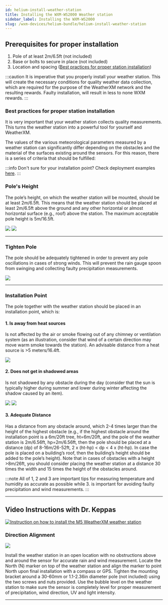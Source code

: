 ```yaml
---
id: helium-install-weather-station
title: Installing the WXM-WS2000 Weather station
sidebar_label: Installing the WXM-WS2000
slug: /wxm-devices/helium-bundle/helium-install-weather-station
---
```



## Prerequisites for proper installation
1. Pole of at least 2m/6.5ft (not included)
1. Base or bolts to secure in place (not included)
1. Location and spacing (<a href="/deployment-examples">Best practices for proper station installation</a>)


:::caution
It is imperative that you properly install your weather station. This will create the necessary conditions for quality weather data collection, which are required for the purpose of the WeatherXM network and the resulting rewards. Faulty installation, will result in less to none WXM rewards.
:::

### Best practices for proper station installation

It is very important that your weather station collects quality measurements.
This turns the weather station into a powerful tool for yourself and WeatherXM.

The values of the various meteorological parameters measured by a weather station can significantly differ depending on the obstacles
and the material of the surfaces existing around the sensors. For this reason, there is a series of criteria that should be fulfilled:

:::info
Don't sure for your installation point? Check deployment examples [here](/deployment-examples).
:::

### Pole's Height

<div class="explanation horizontal">
    <p>
      The pole’s height, on which the weather station will be mounted, should be at least 2m/6.5ft.
      This means that the weather station should be placed at least 2m/6.5ft above the ground and any other horizontal
      or almost horizontal surface (e.g., roof) above the station. The maximum acceptable pole height is 5m/16.5ft.
    </p>
  <div class="explanation">
    <img src={useBaseUrl("img/wxm-devices/helium-bundle/ground-height.svg")} />
    <img src={useBaseUrl("img/wxm-devices/helium-bundle/roof-deployment.svg")} />
  </div>
</div>

<hr/>


### Tighten Pole

<div class="control">
  <div class="copy">
    <p>
      The pole should be adequately tightened in order to prevent any pole oscillations in cases of strong winds.
      This will prevent the rain gauge spoon from swinging and collecting faulty precipitation measurements.
    </p>
  </div>
  <div class="explanation">
    <img src={useBaseUrl("img/wxm-devices/helium-bundle/tighten-pole.svg")} />
  </div>
</div>
<hr/>

### Installation Point

The pole together with the weather station should be placed in an installation point, which is:

  <h4>1. Is away from heat sources</h4>
  <p>
    Is not affected by the air or smoke flowing out of any chimney or ventilation system
    (as an illustration, consider that wind of a certain direction may move warm smoke towards the station).
    An advisable distance from a heat source is >5 meters/16.4ft.
  </p>

  <section class="control">
    <img src={useBaseUrl("img/wxm-devices/helium-bundle/away-from-heat-sources.svg")} />
  </section>

  <section class="explanation horizontal">
    <div class="copy">
      <h4>2. Does not get in shadowed areas</h4>
      <p>
        Is not shadowed by any obstacle during the day (consider that the sun is typically higher during summer and lower during winter affecting the shadow caused by an item).
      </p>
    </div>
    <div class="images">
      <img src={useBaseUrl("img/wxm-devices/wifi-m5-bundle/building-with-pool-in-roof.svg")} />
      <img src={useBaseUrl("img/wxm-devices/wifi-m5-bundle/ws1000-shadow-soft.svg")} />
    </div>
  </section>

  <section class="explanation horizontal">
      <h4>3. Adequate Distance</h4>
      <p>Has a distance from any obstacle around, which 2-4 times larger than the height of the highest obstacle
         (e.g., if the highest obstacle around the installation point is a 6m/20ft tree, ht=6m/20ft,
         and the pole of the weather station is 2m/6.56ft, hp=2m/6.56ft, then the pole should be placed at a distance (dp) of 8-16m/26-52ft,
         2 x (ht-hp) &#60; dp &#60; 4 x (ht-hp). In case the pole is placed on a building’s roof,
         then the building’s height should be added to the pole’s height).
         Note that in cases of obstacles with a height >8m/26ft, you should consider placing the weather station
         at a distance 30 times the width and 15 times the height of the obstacles around.
      </p>
    </section>

:::note
All of 1, 2 and 3 are important tips for measuring temperature and humidity as accurate as possible
while 3. is important for avoiding faulty precipitation and wind measurements.
:::

<hr/>

## Video Instructions with Dr. Keppas

[![Instruction on how to install the M5 WeatherXM weather station](/img/wxm-devices/wifi-m5-bundle/video-setup-installation.png)](https://www.youtube.com/watch?v=J-dSXNLX4nk&ab_channel=WeatherXM)

### Direction Alignment

<div class="explanation">
    <img src={useBaseUrl("/img/wxm-devices/helium-bundle/direction-alignment.svg")} />
    <p>
    Install the weather station in an open location with no obstructions above and around the
    sensor for accurate rain and wind measurement.
    Locate the North (N) marker on top of the weather station and align the marker to point North
    upon final installation with a compass or GPS. Tighten the mounting bracket around a 30-60mm 
    or 1.1-2.36in diameter pole (not included) using the two screws and nuts provided.
    Use the bubble level on the weather station to make sure the sensor is completely level for
    proper measurement of precipitation, wind direction, UV and light intensity.
    </p>
</div>

<hr/>

<!--### Install the Pole Mounting Stand - Mounting Clamp (**Not recommended**)

<div class="explanation">
    <img src={useBaseUrl("/img/wxm-devices/helium-bundle/mounting-pole-installation-correct-1.svg")} />
    <img src={useBaseUrl("/img/wxm-devices/helium-bundle/mounting-pole-installation-correct-2.svg")} />
</div>

:::note
Use this method of installation only if an existing pole is of a larger diameter than the pole socket of the weather station.
:::
<hr/>

<div class="explanation">
    <img src={useBaseUrl("/img/wxm-devices/helium-bundle/mounting-pole-installation-false-1.svg")} />
    <img src={useBaseUrl("/img/wxm-devices/helium-bundle/mounting-pole-installation-false-2.svg")} />
</div>

:::caution
This installation method will lead to poor quality data sharing and the rewards will be reduced.
:::

<hr/>

** Step 1: ** Fasten the plastic pole onto your fix pole with mounting base, clamp, washers, screws and nuts. Following below sequences:

- Insert the plastic pole into the hole of the mounting stand and then secure it with the screw and nut.

- Apply 2 rubber pads on the mounting clamp.

- Fasten the mounting stand and clamp it together onto the fix pole with 4 long screws and nuts.


** Step 2: ** Apply 2 rubber pads on the inner sides of the mounting base and clamp of the weather station and loosely fasten them together.

** Step 3: ** Place the weather station over the mounting pole and align it to north direction before fastening the screws.

<div class="control">
    <img src={useBaseUrl("/img/wxm-devices/helium-bundle/plastic-pole-installation.svg")} />
</div>

:::caution
- Any metal object can attract lightnings, including the mounting pole. Never install the weather station on stormy days.
- If you want to install a weather station on a house or building, consult a licensed electrical engineer to ensure proper grounding. Direct lightning impact on a metal pole can damage or destroy your home.
- Installing the sensor at a high location may result in personal injury or death. Perform as many initial inspections and operations as possible on the ground and in buildings or houses. Only install the weather station on clear, dry days.
::: -->





